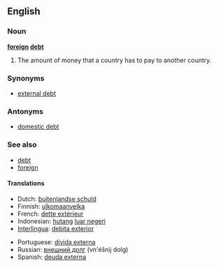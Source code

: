 ==English==

===Noun===
'''[[foreign]] [[debt]]'''

# The amount of money that a country has to pay to another country.

===Synonyms===
*[[external debt]]

===Antonyms===
* [[domestic debt]]

===See also===
* [[debt]]
* [[foreign]]

====Translations====
{{rfc-level|Translations at L4+ not in L3 POS section (AutoFormat would have corrected level of Synonyms)}}
{{top}}
*Dutch: [[buitenlandse schuld]]
*Finnish: [[ulkomaanvelka]]
*French: [[dette extérieur]] {{f}}
*Indonesian: [[hutang]] [[luar negeri]]
*[[Interlingua]]: [[debita exterior]]
{{mid}}
*Portuguese: [[dívida externa]] {{f}}
*Russian: [[внешний долг]] (vn'éšnij dolg) {{m}}
*Spanish: [[deuda externa]] {{f}}
{{bottom}}